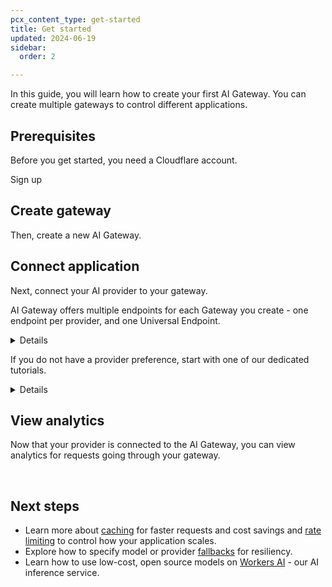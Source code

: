 ```yaml
---
pcx_content_type: get-started
title: Get started
updated: 2024-06-19
sidebar:
  order: 2

---
```





In this guide, you will learn how to create your first AI Gateway. You can create multiple gateways to control different applications.

## Prerequisites

Before you get started, you need a Cloudflare account.

<LinkButton variant="primary" href="https://dash.cloudflare.com/sign-up">Sign up</LinkButton>

## Create gateway

Then, create a new AI Gateway.

<Render file="create-gateway" />

## Connect application

Next, connect your AI provider to your gateway.

AI Gateway offers multiple endpoints for each Gateway you create - one endpoint per provider, and one Universal Endpoint.


<Details header="Supported providers">

<DirectoryListing />


</Details>

If you do not have a provider preference, start with one of our dedicated tutorials.


<Details header="Onboarding tutorials">

* [OpenAI](/ai-gateway/tutorials/deploy-aig-worker/)
* [Worker AI](/ai-gateway/tutorials/create-first-aig-workers/)


</Details>

## View analytics

Now that your provider is connected to the AI Gateway, you can view analytics for requests going through your gateway.

<Render file="analytics-overview" /> <br/>

<Render file="analytics-dashboard" />

<Render file="analytics-warning" />

## Next steps

* Learn more about [caching](/ai-gateway/configuration/caching/) for faster requests and cost savings and [rate limiting](/ai-gateway/configuration/rate-limiting/) to control how your application scales.
* Explore how to specify model or provider [fallbacks](/ai-gateway/configuration/fallbacks/) for resiliency.
* Learn how to use low-cost, open source models on [Workers AI](/ai-gateway/providers/workersai/) - our AI inference service.
